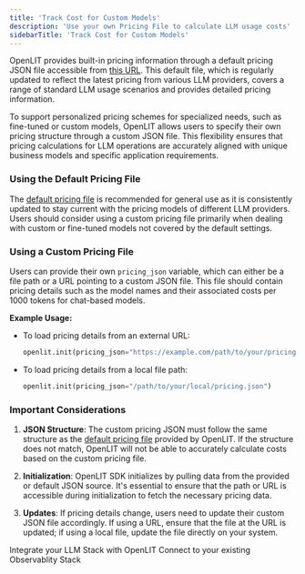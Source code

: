 ```yaml
---
title: 'Track Cost for Custom Models'
description: 'Use your own Pricing File to calculate LLM usage costs'
sidebarTitle: 'Track Cost for Custom Models'
---
```


OpenLIT provides built-in pricing information through a default pricing JSON file accessible from [this URL](https://raw.githubusercontent.com/openlit/openlit/main/assets/pricing.json). This default file, which is regularly updated to reflect the latest pricing from various LLM providers, covers a range of standard LLM usage scenarios and provides detailed pricing information.

To support personalized pricing schemes for specialized needs, such as fine-tuned or custom models, OpenLIT allows users to specify their own pricing structure through a custom JSON file. This flexibility ensures that pricing calculations for LLM operations are accurately aligned with unique business models and specific application requirements.

### Using the Default Pricing File

The [default pricing file](https://raw.githubusercontent.com/openlit/openlit/main/assets/pricing.json) is recommended for general use as it is consistently updated to stay current with the pricing models of different LLM providers. Users should consider using a custom pricing file primarily when dealing with custom or fine-tuned models not covered by the default settings.

### Using a Custom Pricing File

Users can provide their own `pricing_json` variable, which can either be a file path or a URL pointing to a custom JSON file. This file should contain pricing details such as the model names and their associated costs per 1000 tokens for chat-based models.

**Example Usage:**

- To load pricing details from an external URL:

  ```python
  openlit.init(pricing_json="https://example.com/path/to/your/pricing.json")
  ```

- To load pricing details from a local file path:

  ```python
  openlit.init(pricing_json="/path/to/your/local/pricing.json")
  ```

### Important Considerations

1. **JSON Structure**: The custom pricing JSON must follow the same structure as the [default pricing file](https://raw.githubusercontent.com/openlit/openlit/main/assets/pricing.json) provided by OpenLIT. If the structure does not match, OpenLIT will not be able to accurately calculate costs based on the custom pricing file.

2. **Initialization**: OpenLIT SDK initializes by pulling data from the provided or default JSON source. It's essential to ensure that the path or URL is accessible during initialization to fetch the necessary pricing data.

3. **Updates**: If pricing details change, users need to update their custom JSON file accordingly. If using a URL, ensure that the file at the URL is updated; if using a local file, update the file directly on your system.

<CardGroup cols={2}>
<Card title="Integrations" href="/latest/integrations/introduction" icon='circle-nodes'>
Integrate your LLM Stack with OpenLIT 
</Card>
<Card title="Connections" href="/latest/connections/intro" icon='link'>
Connect to your existing Observablity Stack
</Card>
</CardGroup>